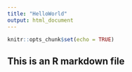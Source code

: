 ```yaml
---
title: "HelloWorld"
output: html_document
---
```


```r
knitr::opts_chunk$set(echo = TRUE)
```

## This is an R markdown file